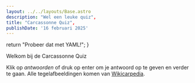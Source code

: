 ```yaml
---
layout: ../../layouts/Base.astro
description: "Wel een leuke quiz",
title: "Carcassonne Quiz",
publishDate: '16 februari 2025'
---
```


  return "Probeer dat met YAML!";
}

<BaseLayout title={frontmatter.title} fancyJsHelper={fancyJsHelper}>
  Welkom bij de Carcassonne Quiz

Klik op _antwoorden_ of druk op enter om je antwoord op te geven en verder te gaan. Alle tegelafbeeldingen komen van [Wikicarpedia](https://wikicarpedia.com/).


<CarcassonneQuiz client:load />
</BaseLayout>

